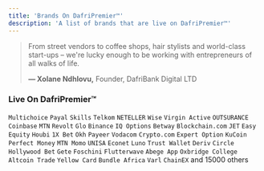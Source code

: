 ```yaml
---
title: 'Brands On DafriPremier™'
description: 'A list of brands that are live on DafriPremier™'
---
```


> From street vendors to coffee shops, hair stylists and world-class start-ups – we're lucky enough to be working with entrepreneurs of all walks of life.
> 
> **— Xolane Ndhlovu,** Founder, DafriBank Digital LTD

### Live On DafriPremier™

`Multichoice`  `Payal` `Skills` `Telkom` `NETELLER` `Wise` `Virgin Active` `OUTSURANCE` `Coinbase` `MTN` `Revolt` `Glo` `Binance` `IQ Options` `Betway` `Blockchain.com` `JET` `Easy Equity` `Houbi` `1X Bet` `Okh` `Payeer` `Vodacom` `Crypto.com` `Expert Option` `KuCoin` `Perfect Money` `MTN Momo` `UNISA` `Econet` `Luno` `Trust Wallet` `Deriv` `Circle` `Hollywood Bet` `Gete` `Foschini` `Flutterwave` `Abege App` `Oxbridge College` `Altcoin Trade` `Yellow Card` `Bundle Africa` `Varl` `ChainEX` and 15000 others
